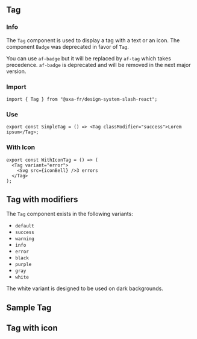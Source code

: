 
<Meta of={TagStories} />

## Tag

### Info

The `Tag` component is used to display a tag with a text or an icon. The component `Badge` was deprecated in favor of `Tag`.

You can use `af-badge` but it will be replaced by `af-tag` which takes precedence. `af-badge` is deprecated and will be removed in the next major version.

### Import

```tsx title="test.js"
import { Tag } from "@axa-fr/design-system-slash-react";
```

### Use

```tsx title="test.js"
export const SimpleTag = () => <Tag classModifier="success">Lorem ipsum</Tag>;
```

### With Icon

```tsx title="test.js"
export const WithIconTag = () => (
  <Tag variant="error">
    <Svg src={iconBell} />3 errors
  </Tag>
);
```

## Tag with modifiers

The `Tag` component exists in the following variants:

- `default`
- `success`
- `warning`
- `info`
- `error`
- `black`
- `purple`
- `gray`
- `white`

The white variant is designed to be used on dark backgrounds.

<Canvas of={TagStories.MultiExamples} />

## Sample Tag

<Canvas of={TagStories.Default} />
<Controls of={TagStories.Default} />

## Tag with icon

<Canvas of={TagStories.TagIconStory} />
<Controls of={TagStories.TagIconStory} />
